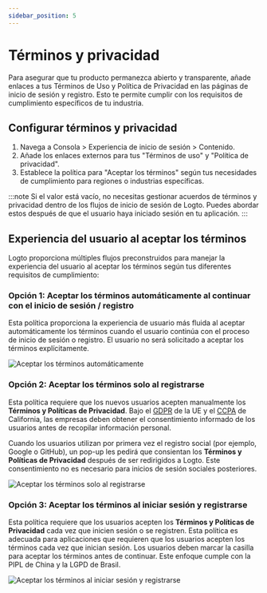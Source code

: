 ```yaml
---
sidebar_position: 5
---
```


# Términos y privacidad

Para asegurar que tu producto permanezca abierto y transparente, añade enlaces a tus Términos de Uso y Política de Privacidad en las páginas de inicio de sesión y registro. Esto te permite cumplir con los requisitos de cumplimiento específicos de tu industria.

## Configurar términos y privacidad

1. Navega a <CloudLink to="/sign-in-experience/content">Consola > Experiencia de inicio de sesión > Contenido</CloudLink>.
2. Añade los enlaces externos para tus "Términos de uso" y "Política de privacidad".
3. Establece la política para "Aceptar los términos" según tus necesidades de cumplimiento para regiones o industrias específicas.

:::note
Si el valor está vacío, no necesitas gestionar acuerdos de términos y privacidad dentro de los flujos de inicio de sesión de Logto. Puedes abordar estos después de que el usuario haya iniciado sesión en tu aplicación.
:::

## Experiencia del usuario al aceptar los términos

Logto proporciona múltiples flujos preconstruidos para manejar la experiencia del usuario al aceptar los términos según tus diferentes requisitos de cumplimiento:

### Opción 1: Aceptar los términos automáticamente al continuar con el inicio de sesión / registro

Esta política proporciona la experiencia de usuario más fluida al aceptar automáticamente los términos cuando el usuario continúa con el proceso de inicio de sesión o registro.
El usuario no será solicitado a aceptar los términos explícitamente.

![Aceptar los términos automáticamente](./assets/auto-agree-to-terms.png)

### Opción 2: Aceptar los términos solo al registrarse

Esta política requiere que los nuevos usuarios acepten manualmente los **Términos y Políticas de Privacidad**. Bajo el [GDPR](https://gdpr-info.eu/art-4-gdpr/) de la UE y el [CCPA](https://oag.ca.gov/privacy/ccpa) de California, las empresas deben obtener el consentimiento informado de los usuarios antes de recopilar información personal.

Cuando los usuarios utilizan por primera vez el registro social (por ejemplo, Google o GitHub), un pop-up les pedirá que consientan los **Términos y Políticas de Privacidad** después de ser redirigidos a Logto. Este consentimiento no es necesario para inicios de sesión sociales posteriores.

![Aceptar los términos solo al registrarse](./assets/sign-up-only-agree-to-terms.png)

### Opción 3: Aceptar los términos al iniciar sesión y registrarse

Esta política requiere que los usuarios acepten los **Términos y Políticas de Privacidad** cada vez que inicien sesión o se registren. Esta política es adecuada para aplicaciones que requieren que los usuarios acepten los términos cada vez que inician sesión. Los usuarios deben marcar la casilla para aceptar los términos antes de continuar. Este enfoque cumple con la PIPL de China y la LGPD de Brasil.

![Aceptar los términos al iniciar sesión y registrarse](./assets/sign-in-agree-to-terms.png)
